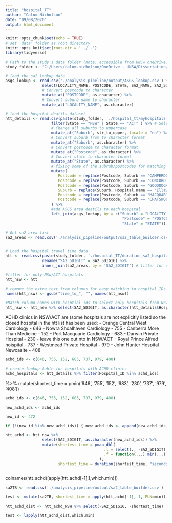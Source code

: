 ```yaml
---
title: "hospital_TT"
author: "Calum Nicholson"
date: "09/08/2020"
output: html_document
---
```


```r
knitr::opts_chunk$set(echo = TRUE)
# set 'data' folder as root directory
knitr::opts_knit$set(root.dir = '../..')
library(tidyverse)
```



``` r
# Path to the study's data folder (note: accessible from UNSw oneDrive)
study_folder <- 'C:/Users/calum.nicholson/OneDrive - UNSW/Dissertation/data'


```

``` r
# load the sa2 lookup data
asgs_lookup <- read.csv('./analysis_pipeline/output/ASGS_lookup.csv') %>%
                select(LOCALITY_NAME, POSTCODE, STATE, SA2_NAME, SA2_5DIGIT, GCC_NAME) %>%
                # Convert postcode to character
                mutate_at("POSTCODE", as.character) %>%    
                # Convert suburb name to character
                mutate_at("LOCALITY_NAME", as.character)  
```

``` r
# load the hospital deatils dataset
htt_details <- read.csv(paste(study_folder, './hospital_tt/myhospitals-contact-details.csv', sep = "")) %>%
                    filter(State == "NSW" | State == "ACT" ) %>% # Select only NSw and ACT
                    # Change all suburbs to uppercase
                    mutate_at("Suburb", str_to_upper, locale = "en") %>% 
                    # Convert suburb from to character format
                    mutate_at("Suburb", as.character) %>%     
                    # Convert postcode to character format
                    mutate_at("Postcode", as.character) %>%
                    # Convert state to character format
                    mutate_at("State", as.character) %>%
                    # fixing some of the subrub/postcodes for matching
                    mutate(
                       Postcode = replace(Postcode, Suburb == 'CAMPERDOWN', 2006),
                       Postcode = replace(Postcode, Suburb == 'CONCORD', 2137),
                       Postcode = replace(Postcode, Suburb == 'GOODOOGA', 2838),
                       Suburb = replace(Suburb, Hospital.name == 'Illawarra Mental Health Services', 'WOLLONGONG'),
                       Postcode = replace(Postcode, Suburb == 'MACQUARIE UNIVERSITY', 2113),
                       Postcode = replace(Postcode, Suburb == 'CHATSWOOD', 2067),
                    ) %>%
                    #add ASGS area deatils to each hospital
                    left_join(asgs_lookup, by = c("Suburb" = "LOCALITY_NAME", 
                                                   "Postcode" = "POSTCODE",
                                                   "State" = "STATE"))

```

``` r
# Get sa2 area list
sa2_areas <- read.csv('./analysis_pipeline/output/sa2_table_builder.csv') %>% select(SA2_5DIGIT)



```

``` r
# Load the hospital travel time data
htt <- read.csv(paste(study_folder, './hospital_TT/duration_sa2_hospitals.csv', sep = "")) %>%
                rename("SA2_5DIGIT" = SA2_5DIG16) %>%
                inner_join(sa2_areas, by = 'SA2_5DIGIT') # filter for only NSW/ACT areas
```

``` r
#filter for only NSw/ACT hospitals
htt_nsw <- htt

# remove the extra text from columns for easy matching to hospital IDs
names(htt_nsw) <- gsub("time_to_", "", names(htt_nsw))

#Match column names with hosptial ids to select only hospitals from NSw/ACT
htt_nsw <- htt_nsw %>% select(SA2_5DIGIT, as.character(htt_details$Hospital_ID))
```






ACHD clinics in NSW/ACT are (some hospitals are not explicitly listed so the closed hospital in the htt list has been used:
  - Orange Central West Cardiology - 646
  - Nowra Shoalhaven Cardiology - 755
  - Canberra More Than Medicine - 152
  - Port Macquarie Cardiology - 683
  - Darwin Private Hospital - 230 - leave this one out nto in NSW/ACT
  - Royal Prince Alfred hoispital - 737
  - Westmead Private Hospital - 979
  - John Hunter Hospital Newcaslte - 408


``` r
achd_ids <- c(646, 755, 152, 683, 737, 979, 408)

# create lookup table for hospitals with ACHD clinics
achd_hospitals <- htt_details %>% filter(Hospital_ID %in% achd_ids)

```

%>%
                mutate(shortest_time = pmin('646', '755', '152', '683', '230', '737', '979', '408'))

``` r
achd_ids <- c(646, 755, 152, 683, 737, 979, 408)

new_achd_ids <- achd_ids

new_id <- 472
```

```r
if (!(new_id %in% new_achd_ids)) { new_achd_ids <- append(new_achd_ids, new_id) } else {print('already')}
```


``` r
htt_achd <- htt_nsw %>%
                select(SA2_5DIGIT, as.character(new_achd_ids)) %>%
                mutate(shortest_time = pmap_dbl(
                                           .l = select(., -SA2_5DIGIT),
                                           .f = function(...) min(...)
                                         ),
                       shortest_time = duration(shortest_time, "seconds"))
                         
```

colnames(htt_achd)[apply(htt_achd[-1],1,which.min)])


``` r
sa2TB <- read.csv('./analysis_pipeline/output/sa2_table_builder.csv')

test <- mutate(sa2TB, shortest_time = apply(htt_achd[-1], 1, FUN=min))

```

``` r
htt_achd_dist <- htt_achd_NSW %>% select(-SA2_5DIG16, -shortest_time)

test <- lapply(htt_achd_dist,which.min)




```




